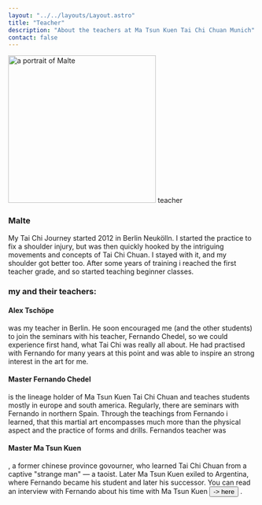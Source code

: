 ```yaml
---
layout: "../../layouts/Layout.astro"
title: "Teacher"
description: "About the teachers at Ma Tsun Kuen Tai Chi Chuan Munich"
contact: false
---
```


<Image src={mapImage} width="300" class="mt-16 z-[-10] 2xl:mt-0 2xl:absolute top-16 sm:right-16" alt="a portrait of Malte" />
<CurvedHeadline tag="h1" type="slope" direction="R2L" offset="100" class="fill-terracotta">teacher</CurvedHeadline>

### Malte
My Tai Chi Journey started 2012 in Berlin Neukölln. I started the practice to fix a shoulder injury, but was then quickly hooked by the intriguing movements and concepts of Tai Chi Chuan. I stayed with it, and my shoulder got better too. After some years of training i reached the first teacher grade, and so started teaching beginner classes.
### my and their teachers:
#### Alex Tschöpe
was my teacher in Berlin. He soon encouraged me (and the other students) to join the seminars with his teacher, Fernando Chedel, so we could experience first hand, what Tai Chi was really all about. He had practised with Fernando for many years at this point and was able to inspire an strong interest in the art for me.
#### Master Fernando Chedel
is the lineage holder of Ma Tsun Kuen Tai Chi Chuan and teaches students mostly in europe and south america. Regularly, there are seminars with Fernando in northern Spain. Through the teachings from Fernando i learned, that this martial art encompasses much more than the physical aspect and the practice of forms and drills. Fernandos teacher was
#### Master Ma Tsun Kuen
, a former chinese province govourner, who learned Tai Chi Chuan from a captive "strange man" — a taoist. Later Ma Tsun Kuen exiled to Argentina, where Fernando became his student and later his successor.
You can read an interview with Fernando about his time with Ma Tsun Kuen 
<Button  href="http://matsunkuen.com/interview-with-ronnie-robbinson/" target="_blank">-> here</Button> .
